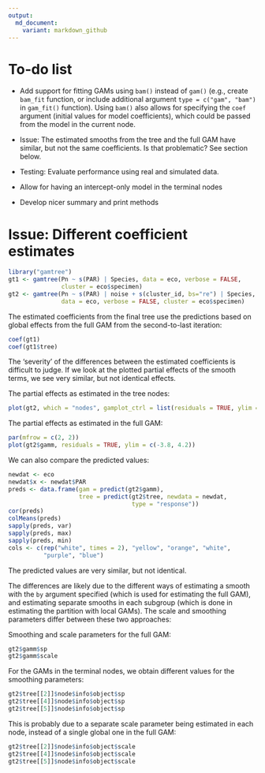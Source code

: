```yaml
---
output:
  md_document:
    variant: markdown_github
---
```


# To-do list

- Add support for fitting GAMs using `bam()` instead of `gam()` (e.g., create `bam_fit` function, or include additional argument `type = c("gam", "bam")` in `gam_fit()` function). Using `bam()` also allows for specifying the `coef` argument (initial values for model coefficients), which could be passed from the model in the current node.

- Issue: The estimated smooths from the tree and the full GAM have similar, but not the same coefficients. Is that problematic? See section below.

- Testing: Evaluate performance using real and simulated data.

- Allow for having an intercept-only model in the terminal nodes

- Develop nicer summary and print methods



# Issue: Different coefficient estimates

```r
library("gamtree")
gt1 <- gamtree(Pn ~ s(PAR) | Species, data = eco, verbose = FALSE, 
               cluster = eco$specimen)
gt2 <- gamtree(Pn ~ s(PAR) | noise + s(cluster_id, bs="re") | Species,
               data = eco, verbose = FALSE, cluster = eco$specimen)
```

The estimated coefficients from the final tree use the predictions based on global effects from the full GAM from the second-to-last iteration:

```r
coef(gt1)
coef(gt1$tree)
```

The 'severity' of the differences between the estimated coefficients is difficult to judge. If we look at the plotted partial effects of the smooth terms, we see very similar, but not identical effects.

The partial effects as estimated in the tree nodes:

```r
plot(gt2, which = "nodes", gamplot_ctrl = list(residuals = TRUE, ylim = c(-3.8, 4.2)))
```

The partial effects as estimated in the full GAM:

```r
par(mfrow = c(2, 2))
plot(gt2$gamm, residuals = TRUE, ylim = c(-3.8, 4.2))
```

We can also compare the predicted values:

```r
newdat <- eco
newdat$x <- newdat$PAR
preds <- data.frame(gam = predict(gt2$gamm),
                    tree = predict(gt2$tree, newdata = newdat, 
                                   type = "response"))
cor(preds)
colMeans(preds)
sapply(preds, var)
sapply(preds, max)
sapply(preds, min)
cols <- c(rep("white", times = 2), "yellow", "orange", "white", 
          "purple", "blue") 
```

The predicted values are very similar, but not identical.

The differences are likely due to the different ways of estimating a smooth with the `by` argument specified (which is used for estimating the full GAM), and estimating separate smooths in each subgroup (which is done in estimating the partition with local GAMs). The scale and smoothing parameters differ between these two approaches:

Smoothing and scale parameters for the full GAM:

```r
gt2$gamm$sp
gt2$gamm$scale
```

For the GAMs in the terminal nodes, we obtain different values for the smoothing parameters:

```r
gt2$tree[[2]]$node$info$object$sp
gt2$tree[[4]]$node$info$object$sp
gt2$tree[[5]]$node$info$object$sp
```

This is probably due to a separate scale parameter being estimated in each node, instead of a single global one in the full GAM:

```r
gt2$tree[[2]]$node$info$object$scale
gt2$tree[[4]]$node$info$object$scale
gt2$tree[[5]]$node$info$object$scale
```

